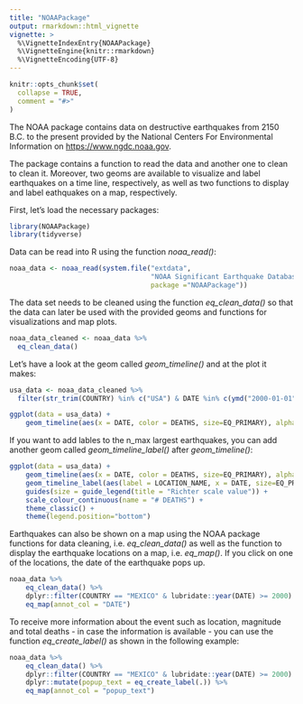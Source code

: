 ```yaml
---
title: "NOAAPackage"
output: rmarkdown::html_vignette
vignette: >
  %\VignetteIndexEntry{NOAAPackage}
  %\VignetteEngine{knitr::rmarkdown}
  %\VignetteEncoding{UTF-8}
---
```


```r
knitr::opts_chunk$set(
  collapse = TRUE,
  comment = "#>"
)
```

The NOAA package contains data on destructive earthquakes from 2150 B.C. to the present provided by the National Centers For Environmental Information on [https://www.ngdc.noaa.gov](https://www.ngdc.noaa.gov).

The package contains a function to read the data and another one to clean to clean it. Moreover, two geoms are available to visualize and label earthquakes on a time line, respectively, as well as two functions to display and label eathquakes on a map, respectively.

First, let's load the necessary packages:

```r
library(NOAAPackage)
library(tidyverse)
```

Data can be read into R using the function *noaa_read()*:

```r
noaa_data <- noaa_read(system.file("extdata",
                                   "NOAA Significant Earthquake Database.txt",
                                   package ="NOAAPackage"))
```

The data set needs to be cleaned using the function *eq_clean_data()* so that the data can later be used with the provided geoms and functions for visualizations and map plots.

```r
noaa_data_cleaned <- noaa_data %>% 
  eq_clean_data()
```

Let's have a look at the geom called *geom_timeline()* and at the plot it makes:

```r
usa_data <- noaa_data_cleaned %>%
  filter(str_trim(COUNTRY) %in% c("USA") & DATE %in% c(ymd("2000-01-01"):ymd("2017-01-01")))

ggplot(data = usa_data) +
    geom_timeline(aes(x = DATE, color = DEATHS, size=EQ_PRIMARY), alpha=0.6)
```

If you want to add lables to the n_max largest earthquakes, you can add another geom called *geom_timeline_label()* after *geom_timeline()*:

```r
ggplot(data = usa_data) +
    geom_timeline(aes(x = DATE, color = DEATHS, size=EQ_PRIMARY), alpha=0.6) + 
    geom_timeline_label(aes(label = LOCATION_NAME, x = DATE, size=EQ_PRIMARY, n_max = 4)) +
    guides(size = guide_legend(title = "Richter scale value")) +
    scale_colour_continuous(name = "# DEATHS") +
    theme_classic() +
    theme(legend.position="bottom")
```

Earthquakes can also be shown on a map using the NOAA package functions for data cleaning, i.e. *eq_clean_data()* as well as the function to display the earthquake locations on a map, i.e. *eq_map()*. If you click on one of the locations, the date of the earthquake pops up.

```r
noaa_data %>%
    eq_clean_data() %>%
    dplyr::filter(COUNTRY == "MEXICO" & lubridate::year(DATE) >= 2000) %>% 
    eq_map(annot_col = "DATE")
```

To receive more information about the event such as location, magnitude and total deaths - in case the information is available - you can use the function *eq_create_label()* as shown in the following example:

```r
noaa_data %>%
    eq_clean_data() %>% 
    dplyr::filter(COUNTRY == "MEXICO" & lubridate::year(DATE) >= 2000) %>% 
    dplyr::mutate(popup_text = eq_create_label(.)) %>% 
    eq_map(annot_col = "popup_text")

```

